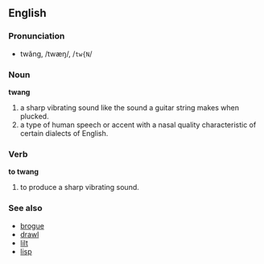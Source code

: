 ==English==
===Pronunciation===
*twăng, /twæŋ/, /<tt>tw{N</tt>/

===Noun===
'''twang'''

#a sharp vibrating sound like the sound a guitar string makes when plucked.
#a type of human speech or accent with a nasal quality characteristic of certain dialects of English.

===Verb===
'''to twang'''

#to produce a sharp vibrating sound.

===See also===
*[[brogue]]
*[[drawl]]
*[[lilt]]
*[[lisp]]